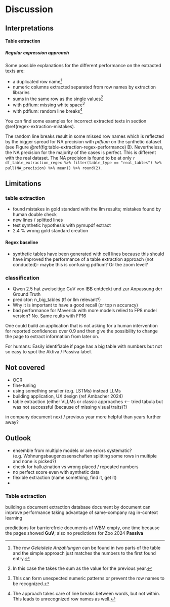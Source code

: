 # Discussion

\ChapFrame

## Interpretations

#### Table extraction

##### Regular expression approach

Some possible explanations for the different performance on the extracted texts are:

-   a duplicated row name[^06_discussion-1]
-   numeric columns extracted separated from row names by extraction libraries
-   sums in the same row as the single values[^06_discussion-2]
-   with pdfium: missing white space[^06_discussion-3]
-   with pdfium: random line breaks[^06_discussion-4]

[^06_discussion-1]: The row *Geleistete Anzahlungen* can be found in two parts of the table and the simple approach just matches the numbers to the first found entry.

[^06_discussion-2]: In this case the \acr{regex} takes the sum as the value for the previous year.

[^06_discussion-3]: This can form unexpected numeric patterns or prevent the row names to be recognized.

[^06_discussion-4]: The approach takes care of line breaks between words, but not within. This leads to unrecognized row names as well.

You can find some examples for incorrect extracted texts in section \@ref(regex-extraction-mistakes).

The random line breaks result in some missed row names which is reflected by the bigger spread for NA precision with *pdfium* on the synthetic dataset (see Figure \@ref(fig:table-extraction-regex-performance) B). Nevertheless, the NA precision for the majority of the cases is perfect. This is different with the real dataset. The NA precision is found to be at only `r df_table_extraction_regex %>% filter(table_type == "real_tables") %>% pull(NA_precision) %>% mean() %>% round(2)`.

## Limitations

### table extraction

-   found mistakes in gold standard with the llm results; mistakes found by human double check
-   new lines / splitted lines
-   test synthetic hypothesis with pymupdf extract
-   2.4 % wrong gold standard creation

#### Regex baseline

-   synthetic tables have been generated with cell lines because this should have improved the performance of a table extraction approach (not conducted)- maybe this is confusing pdfium? Or the zoom level?

### classification

-   Qwen 2.5 hat zweiseitige GuV von IBB entdeckt und zur Anpassung der Ground Truth
-   predictor: n_big_tables (tf or llm relevant?)
-   Why it is important to have a good recall (or top n accuracy)
-   bad performance for Maverick with more models relied to FP8 model version? No. Same reults with FP16

One could build an application that is not asking for a human intervention for reported confidences over 0.9 and then give the possibility to change the page to extract information from later on.

For humans: Easily identifiable if page has a big table with numbers but not so easy to spot the Aktiva / Passiva label.

## Not covered

-   OCR
-   fine-tuning
-   using something smaller (e.g. LSTMs) instead LLMs
-   building application, UX design (ref Ambacher 2024)
-   table extraction (either VLLMs or classic approaches \<-- tried tabula but was not successful (because of missing visual traits)?)

in company document next / previous year more helpful than years further away?

## Outlook

-   ensemble from multiple models or are errors systematic? (e.g. Wohnungsbaugenossenschaften splitting some rows in multiple and none is picked?)
-   check for halluzination vs wrong placed / repeated numbers
-   no perfect score even with synthetic data
-   flexible extraction (name something, find it, get it)
-   

### Table extraction

building a document extraction database document by document can improve performance taking advantage of same-company rag in-context learning

predictions for barrierefreie documents of WBM empty, one time because the pages showed **GuV**; also no predictions for Zoo 2024 **Passiva**

